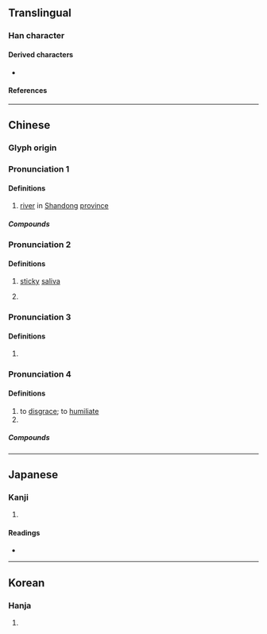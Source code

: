 {{also|渂}}
{{character info/new}}
==Translingual==

===Han character===
{{Han char|rn=85|rad=水|as=04|sn=7|four=30140|canj=EYK|ids=⿰氵文}}

====Derived characters====
* {{l|mul|[[𪣢]], [[𭹓]], [[𦯻]], [[𫕦]]}}

====References====
{{Han ref|kx=0608.080|dkj=17168|dj=1001.120|hdz=31572.010|uh=6C76}}

----

==Chinese==
{{zh-forms|alt=渂-ancient form}}

===Glyph origin===
{{Han etym}}

===Pronunciation 1===
{{zh-pron
|m=wèn
|c=man6
|mc=3
|oc=n,3
|ma=
|cat=pn
|mn=būn
}}

====Definitions====
{{zh-hanzi}}

# {{zh-div|水}} [[river]] in [[Shandong]] [[province]] <!-- 《漢語大字典》 -->

=====Compounds=====
{{zh-der|汶水|汶萊|汶川}}

===Pronunciation 2===
{{zh-pron
|m=wén
|c=
|mc=2
|oc=n,2
|ma=
|cat=
}}

====Definitions====
{{zh-hanzi}}

# {{zh-hg}} [[sticky]] [[saliva]] <!-- 《廣韻·文韻》： 汶，黏唾。 -->
# {{surname|zh}} <!-- 《萬姓統譜·文韻》 -->

===Pronunciation 3===
{{zh-pron
|m=mín
|c=man4
|mc=1
|oc=n,1
|ma=
|cat=
}}

====Definitions====
{{zh-hanzi}}

# {{zh-alt-form|岷}}

===Pronunciation 4===
{{zh-pron
|m=mén
|c=
|mc=
|oc=y,n
|ma=
|cat=
}}

====Definitions====
{{zh-hanzi}}

# to [[disgrace]]; to [[humiliate]] {{zh-also|汶濛}}
# {{zh-alt-form|惽/惛|[[depressed]], [[worried]]}}

=====Compounds=====
{{zh-der|汶濛}}

----

==Japanese==

===Kanji===
{{ja-kanji|grade=|rs=水04}}

# {{rfdef|ja|sort=水04}}

====Readings====
* {{ja-readings|on=[[ぶん]] (bun), [[もん]] (mon)|kun=}}

----

==Korean==

===Hanja===
{{ko-hanja|hangeul=문|eumhun=|rv=mun|mr=mun|y=mun}}

# {{rfdef|ko|sort=水04}}